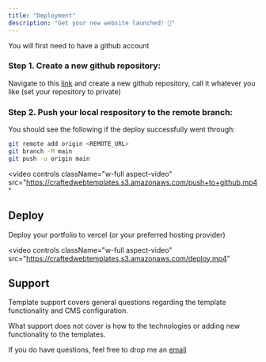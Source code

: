 ```yaml
---
title: "Deployment"
description: "Get your new website launched! 🚀"
---
```


<Warning>You will first need to have a github account</Warning>

### Step 1. Create a new github repository:

Navigate to this [link](https://github.com/new) and create a new github repository, call it whatever you like (set your repository to private)

### Step 2. Push your local respository to the remote branch:

You should see the following if the deploy successfully went through:

```bash
git remote add origin <REMOTE_URL>
git branch -M main
git push -u origin main
```

<video
  controls
  className="w-full aspect-video"
  src="https://craftedwebtemplates.s3.amazonaws.com/push+to+github.mp4"
></video>

## Deploy
Deploy your portfolio to vercel (or your preferred hosting provider)

<video
  controls
  className="w-full aspect-video"
  src="https://craftedwebtemplates.s3.amazonaws.com/deploy.mp4"
></video>


## Support

Template support covers general questions regarding the template functionality and CMS configuration.

What support does not cover is how to the technologies or adding new functionality to the templates.

If you do have questions, feel free to drop me an [email](hello@craftedwebtemplates.com)

